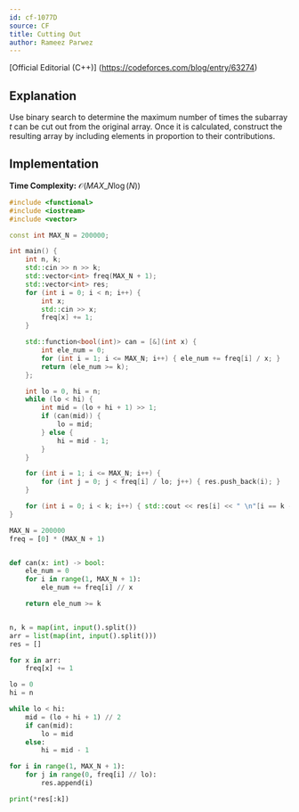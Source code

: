 ```yaml
---
id: cf-1077D
source: CF
title: Cutting Out
author: Rameez Parwez
---
```


[Official Editorial (C++)] (https://codeforces.com/blog/entry/63274)

## Explanation

Use binary search to determine the maximum number of times the subarray $t$ can be cut out from the original array.
Once it is calculated, construct the resulting array by including elements in proportion to their contributions.

## Implementation

**Time Complexity:** $\mathcal{O} (MAX\_N \log(N))$

<LanguageSection>
<CPPSection>

```cpp
#include <functional>
#include <iostream>
#include <vector>

const int MAX_N = 200000;

int main() {
	int n, k;
	std::cin >> n >> k;
	std::vector<int> freq(MAX_N + 1);
	std::vector<int> res;
	for (int i = 0; i < n; i++) {
		int x;
		std::cin >> x;
		freq[x] += 1;
	}

	std::function<bool(int)> can = [&](int x) {
		int ele_num = 0;
		for (int i = 1; i <= MAX_N; i++) { ele_num += freq[i] / x; }
		return (ele_num >= k);
	};

	int lo = 0, hi = n;
	while (lo < hi) {
		int mid = (lo + hi + 1) >> 1;
		if (can(mid)) {
			lo = mid;
		} else {
			hi = mid - 1;
		}
	}

	for (int i = 1; i <= MAX_N; i++) {
		for (int j = 0; j < freq[i] / lo; j++) { res.push_back(i); }
	}

	for (int i = 0; i < k; i++) { std::cout << res[i] << " \n"[i == k - 1]; }
}
```

</CPPSection>
<PySection>

```py
MAX_N = 200000
freq = [0] * (MAX_N + 1)


def can(x: int) -> bool:
	ele_num = 0
	for i in range(1, MAX_N + 1):
		ele_num += freq[i] // x

	return ele_num >= k


n, k = map(int, input().split())
arr = list(map(int, input().split()))
res = []

for x in arr:
	freq[x] += 1

lo = 0
hi = n

while lo < hi:
	mid = (lo + hi + 1) // 2
	if can(mid):
		lo = mid
	else:
		hi = mid - 1

for i in range(1, MAX_N + 1):
	for j in range(0, freq[i] // lo):
		res.append(i)

print(*res[:k])
```

</PySection>
</LanguageSection>
